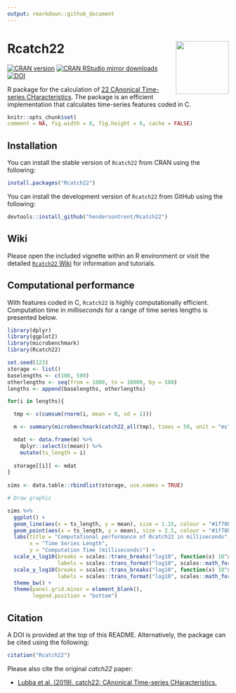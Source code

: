 ```yaml
---
output: rmarkdown::github_document
---
```


# Rcatch22 <img src="man/figures/logo.png" align="right" width="120" />

[![CRAN version](http://www.r-pkg.org/badges/version/Rcatch22)](http://www.r-pkg.org/pkg/Rcatch22)
[![CRAN RStudio mirror downloads](http://cranlogs.r-pkg.org/badges/Rcatch22)](http://www.r-pkg.org/pkg/Rcatch22)
[![DOI](https://zenodo.org/badge/353530083.svg)](https://zenodo.org/badge/latestdoi/353530083)

R package for the calculation of [22 CAnonical Time-series CHaracteristics](https://github.com/chlubba/catch22). The package is an efficient implementation that calculates time-series features coded in C.

```r
knitr::opts_chunk$set(
comment = NA, fig.width = 8, fig.height = 6, cache = FALSE)
```

## Installation

You can install the stable version of `Rcatch22` from CRAN using the following:

```r
install.packages("Rcatch22")
```

You can install the development version of `Rcatch22` from GitHub using the following:

```r
devtools::install_github("hendersontrent/Rcatch22")
```

## Wiki

Please open the included vignette within an R environment or visit the detailed [`Rcatch22` Wiki](https://github.com/hendersontrent/Rcatch22/wiki/) for information and tutorials.

## Computational performance

With features coded in C, `Rcatch22` is highly computationally efficient. Computation time in *milliseconds* for a range of time series lengths is presented below.

```r
library(dplyr)
library(ggplot2)
library(microbenchmark)
library(Rcatch22)

set.seed(123)
storage <- list()
baselengths <- c(100, 500)
otherlengths <- seq(from = 1000, to = 10000, by = 500)
lengths <- append(baselengths, otherlengths)

for(i in lengths){

  tmp <- c(cumsum(rnorm(i, mean = 0, sd = 1)))

  m <- summary(microbenchmark(catch22_all(tmp), times = 50, unit = "ms"))

  mdat <- data.frame(m) %>%
    dplyr::select(c(mean)) %>%
    mutate(ts_length = i)
    
  storage[[i]] <- mdat
}
  
sims <- data.table::rbindlist(storage, use.names = TRUE)
```

```r
# Draw graphic

sims %>%
  ggplot() +
  geom_line(aes(x = ts_length, y = mean), size = 1.15, colour = "#1f78b4") +
  geom_point(aes(x = ts_length, y = mean), size = 2.5, colour = "#1f78b4") +
  labs(title = "Computational performance of Rcatch22 in milliseconds",
       x = "Time Series Length",
       y = "Computation Time (milliseconds)") +
  scale_x_log10(breaks = scales::trans_breaks("log10", function(x) 10^x),
                labels = scales::trans_format("log10", scales::math_format(10^.x))) +
  scale_y_log10(breaks = scales::trans_breaks("log10", function(x) 10^x),
                labels = scales::trans_format("log10", scales::math_format(10^.x))) +
  theme_bw() +
  theme(panel.grid.minor = element_blank(),
        legend.position = "bottom")
```

## Citation

A DOI is provided at the top of this README. Alternatively, the package can be cited using the following:

```r
citation("Rcatch22")
```

Please also cite the original *catch22* paper:

* [Lubba et al. (2019). catch22: CAnonical Time-series CHaracteristics.](https://link.springer.com/article/10.1007/s10618-019-00647-x/)
